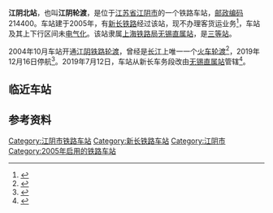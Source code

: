 {{refimprove|time=2016-03-18T02:59:17+00:00}}
{{Infobox China railway station
|车站名称 = 江阴北站
|车站名称拼音 = Jiangyinbei
|车站代码 = 19095<ref>{{cite book|title=中华人民共和国铁路车站代码（GB/T 10302-2010）|publisher=中国标准出版社|year=2010|isbn=155066140495|ignore-isbn-error=true|pages=18}}</ref>
|电报码 = KKH
|拼音码 = JYB
|车站位置 = [[江苏省|江苏省]][[江阴市|江阴市]]
|坐标 = {{coord|31.949499|120.318802|display=inline,title}}
|归属 = [[上海铁路局|上海铁路局]][[无锡直属站|无锡直属站]]
|车站等级 = [[三等站_(中铁)|三等站]]
|线路 = [[新长铁路|新长铁路]]
}}
'''江阴北站'''，也叫'''江阴轮渡'''，是位于[[江苏省|江苏省]][[江阴市|江阴市]]的一个铁路车站，[[邮政编码|邮政编码]]214400。车站建于2005年，有[[新长铁路|新长铁路]]经过该站，现不办理客货运业务<ref name="95306info">{{cite web|url=http://hyfw.95306.cn/hyinfo/action/FwcszsAction_index?type=1|title=营业站服务信息查询|publisher=中国铁路95306网|accessdate=2020-05-04|archive-date=2018-09-14|archive-url=https://web.archive.org/web/20180914133603/http://hyfw.95306.cn/hyinfo/action/FwcszsAction_index?type=1|dead-url=no}}</ref>，车站及其上下行区间未[[电气化|电气化]]。该站隶属[[上海铁路局|上海铁路局]][[无锡直属站|无锡直属站]]，是[[三等站_(中铁)|三等站]]。

2004年10月车站开通[[江阴铁路轮渡|江阴铁路轮渡]]，曾经是[[长江|长江]]上唯一一个[[火车轮渡|火车轮渡]]<ref>{{Cite web|title=中国最后一条内河火车轮渡：可停放27节车厢-中新网|url=http://www.chinanews.com/sh/2015/02-02/7024656.shtml|work=[[中新网|中新网]]|accessdate=2019-02-05|author=|date=2015年02月02日 09:28|publisher=|archive-date=2019-09-30|archive-url=https://web.archive.org/web/20190930044434/http://www.chinanews.com/sh/2015/02-02/7024656.shtml|dead-url=no}}</ref>，2019年12月16日停航<ref>{{cite news|title=运行15年，中国内河最后一个，靖江火车轮渡停运！|url=http://www.tzgh.org/tzxw/18364.html|publisher=泰州新闻网|date=2019-12-17|accessdate=2020-05-04|archive-date=2019-12-20|archive-url=https://web.archive.org/web/20191220162450/http://www.tzgh.org/tzxw/18364.html|dead-url=no}}</ref>。2019年7月12日，车站从新长车务段改由[[无锡直属站|无锡直属站]]管辖<ref>{{cite web|title=首页 地方志资料库 上海年鉴 上海年鉴2020 十六、交通运输业·邮政 节（七）铁路运输|url=http://61.129.65.112/dfz_web/DFZ/Info?idnode=262822&tableName=userobject1a&id=450690|publisher=上海市地方志办公室|date=2020-12-09|access-date=2021-02-13|archive-date=2021-02-20|archive-url=https://web.archive.org/web/20210220224929/http://61.129.65.112/dfz_web/DFZ/Info?idnode=262822&tableName=userobject1a&id=450690|dead-url=no}}</ref>。

==临近车站==
{{start rail box}}
{{s-inop|[[靖江南站|靖江南站]]}}
{{s-line|[[新长铁路|新长铁路]]}}
{{s-inop|[[江阴站|江阴站]]}}
{{end box}}

==参考资料==
{{reflist}}

{{新长铁路}}
{{无锡铁路车站}}
{{铁路车站小作品}}

[[Category:江阴市铁路车站|Category:江阴市铁路车站]]
[[Category:新长铁路车站|Category:新长铁路车站]]
[[Category:江阴市|Category:江阴市]]
[[Category:2005年启用的铁路车站|Category:2005年启用的铁路车站]]